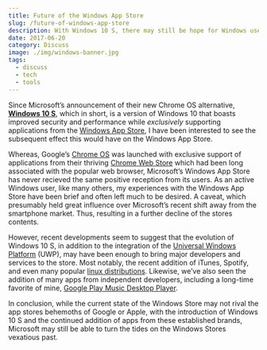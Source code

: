 ```yaml
---
title: Future of the Windows App Store
slug: /future-of-windows-app-store
description: With Windows 10 S, there may still be hope for Windows users yet
date: 2017-06-20
category: Discuss
image: ./img/windows-banner.jpg
tags:
  - discuss
  - tech
  - tools
---
```


Since Microsoft&rsquo;s announcement of their new Chrome OS alternative, <a href="https://www.microsoft.com/en-us/windows/windows-10-s" target="_blank" rel="noopener">**Windows 10 S**</a>, which in short, is a version of Windows 10 that boasts improved security and performance while *exclusively* supporting applications from the <a href="https://www.microsoft.com/en-us/store/apps/windows?icid=CNavAppsWindowsApps" target="_blank" rel="noopener">Windows App Store</a>, I have been interested to see the subsequent effect this would have on the Windows App Store.

Whereas, Google&rsquo;s <a href="https://www.chromium.org/chromium-os" target="_blank" rel="noopener">Chrome OS</a> was launched with exclusive support of applications from their thriving <a href="https://chrome.google.com/webstore/category/collection/for_your_desktop" target="_blank" rel="noopener">Chrome Web Store</a> which had been long associated with the popular web browser, Microsoft&rsquo;s Windows App Store has never recieved the same positive reception from its users.
As an active Windows user, like many others, my experiences with the Windows App Store have been brief and often left much to be desired. A caveat, which presumably held great influence over Microsoft&rsquo;s recent shift away from the smartphone market. Thus, resulting in a further decline of the stores contents.

However, recent developments seem to suggest that the evolution of Windows 10 S, in addition to the integration of the <a href="https://docs.microsoft.com/en-us/windows/uwp/get-started/whats-a-uwp" target="_blank" rel="noopener">Universal Windows Platform</a> (UWP), may have been enough to bring major developers and services to the store. Most notably, the recent addition of iTunes, Spotify, and even many popular <a href="https://www.theverge.com/circuitbreaker/2017/5/11/15625320/ubuntu-suse-linux-fedora-windows-store-microsoft-build-2017" target="_blank" rel="noopener">linux distributions</a>. Likewise, we&rsquo;ve also seen the addition of many apps from independent developers, including a long-time favorite of mine, <a href="https://www.googleplaymusicdesktopplayer.com/" target="_blank" rel="noopener">Google Play Music Desktop Player</a>.

In conclusion, while the current state of the Windows Store may not rival the app stores behemoths of Google or Apple, with the introduction of Windows 10 S and the continued addition of apps from these established brands, Microsoft may still be able to turn the tides on the Windows Stores vexatious past.
